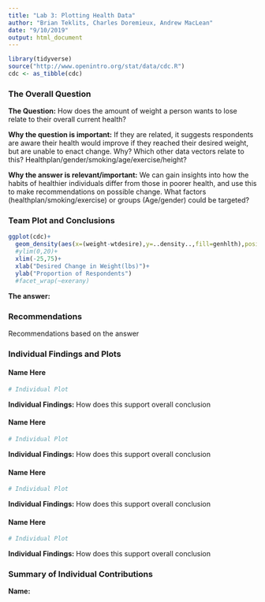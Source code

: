---
title: "Lab 3: Plotting Health Data"
author: "Brian Teklits, Charles Doremieux, Andrew MacLean"               #add your names
date: "9/10/2019"
output: html_document
---
```{r include=FALSE}
library(tidyverse)
source("http://www.openintro.org/stat/data/cdc.R")
cdc <- as_tibble(cdc)
```

### The Overall Question

**The Question:** How does the amount of weight a person wants to lose relate to their overall current health? 

**Why the question is important:** If they are related, it suggests respondents are aware their health would improve if they reached their desired weight, but are unable to enact change. Why? Which other data vectors relate to this? Healthplan/gender/smoking/age/exercise/height?

**Why the answer is relevant/important:** We can gain insights into how the habits of healthier individuals differ from those in poorer health, and use this to make recommendations on possible change. What factors (healthplan/smoking/exercise) or groups (Age/gender) could be targeted? 

### Team Plot and Conclusions


```{r Team Plot,echo=FALSE, warning=FALSE}
ggplot(cdc)+
  geom_density(aes(x=(weight-wtdesire),y=..density..,fill=genhlth),position="stack")+
  #ylim(0,20)+
  xlim(-25,75)+
  xlab("Desired Change in Weight(lbs)")+
  ylab("Proportion of Respondents")
  #facet_wrap(~exerany)
```


**The answer:**

### Recommendations 

Recommendations based on the answer

### Individual Findings and Plots

#### Name Here

```{r Name1 Plot, echo=FALSE, warning=FALSE}
# Individual Plot
```

**Individual Findings:**
How does this support overall conclusion

#### Name Here

```{r Name2 Plot, echo=FALSE, warning=FALSE}
# Individual Plot
```

**Individual Findings:**
How does this support overall conclusion

#### Name Here

```{r Name3 Plot, echo=FALSE, warning=FALSE}
# Individual Plot
```

**Individual Findings:**
How does this support overall conclusion

#### Name Here

```{r Name4 Plot, echo=FALSE, warning=FALSE}
# Individual Plot
```

**Individual Findings:**
How does this support overall conclusion
 
### Summary of Individual Contributions

**Name:**

